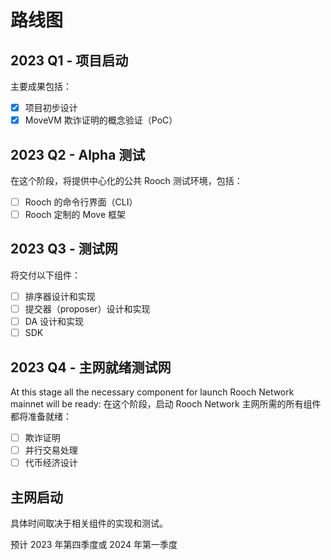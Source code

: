 # 路线图

## 2023 Q1 - 项目启动

主要成果包括：

- [x] 项目初步设计
- [x] MoveVM 欺诈证明的概念验证（PoC）

## 2023 Q2 - Alpha 测试

在这个阶段，将提供中心化的公共 Rooch 测试环境，包括：

- [ ] Rooch 的命令行界面（CLI）
- [ ] Rooch 定制的 Move 框架

## 2023 Q3 - 测试网

将交付以下组件：

- [ ] 排序器设计和实现
- [ ] 提交器（proposer）设计和实现
- [ ] DA 设计和实现
- [ ] SDK

## 2023 Q4 - 主网就绪测试网

At this stage all the necessary component for launch Rooch Network mainnet will be ready:
在这个阶段，启动 Rooch Network 主网所需的所有组件都将准备就绪：

- [ ] 欺诈证明
- [ ] 并行交易处理
- [ ] 代币经济设计

## 主网启动

具体时间取决于相关组件的实现和测试。

预计 2023 年第四季度或 2024 年第一季度
